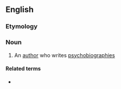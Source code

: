 ==English==

===Etymology===
{{prefix|en|psycho|biographer}}

===Noun===
{{en-noun}}

# An [[author]] who writes [[psychobiography|psychobiographies]]

====Related terms====
* {{l|en|psychobiographical}}